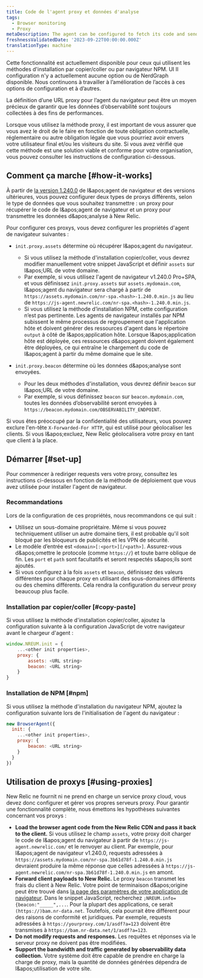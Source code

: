 ```yaml
---
title: Code de l'agent proxy et données d'analyse
tags:
  - Browser monitoring
  - Proxy
metaDescription: The agent can be configured to fetch its code and send analytics through a proxy server instead of New Relic's endpoints.
freshnessValidatedDate: '2023-09-22T00:00:00.000Z'
translationType: machine
---
```


<Callout variant="important">
  Cette fonctionnalité est actuellement disponible pour ceux qui utilisent les méthodes d'installation par copier/coller ou par navigateur NPM. UI Il configuration n'y a actuellement aucune option ou de NerdGraph disponible. Nous continuons à travailler à l’amélioration de l’accès à ces options de configuration et à d’autres.
</Callout>

La définition d’une URL proxy pour l’agent du navigateur peut être un moyen précieux de garantir que les données d’observabilité sont toujours collectées à des fins de performances.

Lorsque vous utilisez la méthode proxy, il est important de vous assurer que vous avez le droit de le faire en fonction de toute obligation contractuelle, réglementaire ou autre obligation légale que vous pourriez avoir envers votre utilisateur final et/ou les visiteurs du site. Si vous avez vérifié que cette méthode est une solution viable et conforme pour votre organisation, vous pouvez consulter les instructions de configuration ci-dessous.

## Comment ça marche [#how-it-works]

À partir de [la version 1.240.0](/docs/release-notes/new-relic-browser-release-notes/browser-agent-release-notes) de l&amp;apos;agent de navigateur et des versions ultérieures, vous pouvez configurer deux types de proxys différents, selon le type de données que vous souhaitez transmettre : un proxy pour récupérer le code de l&amp;apos;agent de navigateur et un proxy pour transmettre les données d&amp;apos;analyse à New Relic.

Pour configurer ces proxys, vous devez configurer les propriétés d'agent de navigateur suivantes :

* `init.proxy.assets` détermine où récupérer l&amp;apos;agent du navigateur.

  * Si vous utilisez la méthode d'installation copier/coller, vous devrez modifier manuellement votre snippet JavaScript et définir `assets` sur l&amp;apos;URL de votre domaine.
  * Par exemple, si vous utilisez l'agent de navigateur v1.240.0 Pro+SPA, et vous définissez `init.proxy.assets` sur `assets.mydomain.com`, l&amp;apos;agent du navigateur sera chargé à partir de `https://assets.mydomain.com/nr-spa.<hash>-1.240.0.min.js` au lieu de `https://js-agent.newrelic.com/nr-spa.<hash>-1.240.0.min.js`.
  * Si vous utilisez la méthode d’installation NPM, cette configuration n’est pas pertinente. Les agents de navigateur installés par NPM subissent le même processus de regroupement que l'application hôte et doivent générer des ressources d'agent dans le répertoire `output` à côté de l&amp;apos;application hôte. Lorsque l&amp;apos;application hôte est déployée, ces ressources d&amp;apos;agent doivent également être déployées, ce qui entraîne le chargement du code de l&amp;apos;agent à partir du même domaine que le site.

* `init.proxy.beacon` détermine où les données d&amp;apos;analyse sont envoyées.

  * Pour les deux méthodes d'installation, vous devrez définir `beacon` sur l&amp;apos;URL de votre domaine.
  * Par exemple, si vous définissez `beacon` sur `beacon.mydomain.com`, toutes les données d’observabilité seront envoyées à `https://beacon.mydomain.com/OBSERVABILITY_ENDPOINT`.

Si vous êtes préoccupé par la confidentialité des utilisateurs, vous pouvez exclure l'en-tête `X-Forwarded-For HTTP`, qui est utilisé pour géolocaliser les clients. Si vous l&amp;apos;excluez, New Relic géolocalisera votre proxy en tant que client à la place.

## Démarrer [#set-up]

Pour commencer à rediriger requests vers votre proxy, consultez les instructions ci-dessous en fonction de la méthode de déploiement que vous avez utilisée pour installer l'agent de navigateur.

### Recommandations

Lors de la configuration de ces propriétés, nous recommandons ce qui suit :

* Utilisez un sous-domaine propriétaire. Même si vous pouvez techniquement utiliser un autre domaine tiers, il est probable qu'il soit bloqué par les bloqueurs de publicités et les VPN de sécurité.
* Le modèle d’entrée est `<domain>[:<port>][/<path>]`. Assurez-vous d&amp;apos;omettre le protocole (comme `https://`) et toute barre oblique de fin. Les `port` et `path` sont facultatifs et seront respectés s&amp;apos;ils sont ajoutés.
* Si vous configurez à la fois `assets` et `beacon`, définissez des valeurs différentes pour chaque proxy en utilisant des sous-domaines différents ou des chemins différents. Cela rendra la configuration du serveur proxy beaucoup plus facile.

### Installation par copier/coller [#copy-paste]

Si vous utilisez la méthode d'installation copier/coller, ajoutez la configuration suivante à la configuration JavaScript de votre navigateur avant le chargeur d'agent :

```js
window.NREUM.init = {
    ...<other init properties>,
    proxy: {
        assets: <URL string>
        beacon: <URL string>
    }
}
```

### Installation de NPM [#npm]

Si vous utilisez la méthode d'installation du navigateur NPM, ajoutez la configuration suivante lors de l'initialisation de l'agent du navigateur :

```js
new BrowserAgent({ 
  init: {
    ...<other init properties>,
    proxy: {
        beacon: <URL string>
    }
  }
})
```

## Utilisation de proxys [#using-proxies]

New Relic ne fournit ni ne prend en charge un service proxy cloud, vous devez donc configurer et gérer vos propres serveurs proxy. Pour garantir une fonctionnalité complète, nous émettons les hypothèses suivantes concernant vos proxys :

* <DNT>**Load the browser agent code from the New Relic CDN and pass it back to the client.**</DNT> Si vous utilisez le champ `assets`, votre proxy doit charger le code de l&amp;apos;agent du navigateur à partir de `https://js-agent.newrelic.com/` et le renvoyer au client. Par exemple, pour l&amp;apos;agent de navigateur v1.240.0, requests adressées à `https://assets.mydomain.com/nr-spa.3b61d78f-1.240.0.min.js` devraient produire la même réponse que celles adressées à `https://js-agent.newrelic.com/nr-spa.3b61d78f-1.240.0.min.js` en amont.
* <DNT>**Forward client payloads to New Relic.**</DNT> Le proxy `beacon` transmet les frais du client à New Relic. Votre point de terminaison d&amp;apos;origine peut être trouvé dans [la page des paramètres de votre application de navigateur](/docs/browser/new-relic-browser/configuration/browser-app-settings-page/). Dans le snippet JavaScript, recherchez `;NREUM.info={beacon:"_____",...`. Pour la plupart des applications, ce serait `(https://)bam.nr-data.net`. Toutefois, cela pourrait être différent pour des raisons de conformité et juridiques. Par exemple, requests adressées à `https://yourproxy.com/1/asdf?a=123` doivent être transmises à `https://bam.nr-data.net/1/asdf?a=123`.
* <DNT>**Do not modify requests and responses.**</DNT> Les requêtes et réponses via le serveur proxy ne doivent pas être modifiées.
* <DNT>**Support the bandwidth and traffic generated by observability data collection.**</DNT> Votre système doit être capable de prendre en charge la charge de proxy, mais la quantité de données générées dépendra de l&amp;apos;utilisation de votre site.